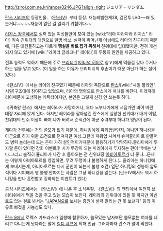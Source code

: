 http://zirol.com.ne.kr/rance/0246.JPG?align=right ジュリア・リンダム

[[란스 시리즈]]의 등장인물. 《[[란스Ⅳ]]》부터 등장.
재능레벨한계38, 검전투 LV0~~왜 있는거냐.~~ ~~재능이 없단 걸 알리기 위함이다~~

[[리자스 왕국]]에서도 실력 있는 여성들만이 모여 있는 [wiki:"리아 파라파라 리자스" 리아] 직속 친위대의 대원으로 일명 바보. 실력이 뛰어난게 아님에도 리아의 친구이기 때문에, 다른 대원들하고는 다르게 '''행실을 바로 잡기 위해서''' 친위대에 입대했지만, 전혀 개선되지 않고 있기에 [wiki:"레이라 글레크니" 레이라]의 두통의 원인을 제공하고 있다. 

전투 능력도 약하기 때문에 주로 [[브리티쉬]]([[이터널 히어로]] 참고)에게 먹을걸 갖다 주거나 하는 일을 맡고 있다. (이 일을 하는 이유가 브리티쉬의 후손이기 때문 아닌가 하는 설이 있다.)

《란스Ⅳ》에서는 리아의 친구였기 때문에 리아의 독단으로 [[란스]]/[wiki:"시일 플라인" 시일]구조대에 참여하고 있었으며, 리아의 명령으로 란스에게 처녀를 바친다. 이래저래 리아때문에 고생하는 캐릭터이지만, 본인은 그렇게 신경 안 쓰는듯 하다.

《귀축왕 란스》에서는 레이라가 사망하거나, 오다 노부나가에게 시집가면 비어 버린 대장 자리에 앉게 된다. 하지만 레이라를 팔아넘긴 란스에게 실망한 친위대가 대거 이탈, 친위대의 반수 이상이 빠져 나가 버려서 순식간에 아군 주력부대 하나가 엉망이 된다. 

게다가 전투에는 거의 쓸모가 없기 때문에, [[하니킹]]에게 파워업받던지, 아니면 하니킹을 아군으로 하기 위한 조건으로 던져지던 여성.그런데 파워업 시켜서 슈퍼줄리아로 만들어도 병력 늘리는데 드는 돈이 가히 살인적이기때문에 활용하기가 막막하다.줄리아에게 투자할 돈이 있다면 강화 이벤트후 사기 무장이 되는 마리아에게 투자하는 편이 백배는 낫다.그리고 솔직히 쥴리아가 나간 후 돌아오는 전 친위대장 [[아비아토르]]가 더 좋다...문제는 이렇게 아비아토르를 영입하면, 무려 두명이나 불행하게 된다.(…쥴리아는 하니킹에게 보내지는게, 아비아토르는 다시 군인이 되는게 불행 조건) 일단 하니킹의 성능이 압도적이다 시피해서 행 불행 안따지는 사람은 그냥 하니킹을 얻는다. (란스Ⅳ에서도 역시 하니킹을 만나 훈련받고 강화되는 이벤트가 있다)

공식 시리즈에서는 《란스Ⅳ》에 나온 후 소식두절. 《[[란스Ⅵ]]》의 엔딩에서 여전히 브리티쉬에게 먹을 것을 주고 있는 모습이 보인다. 레이라의 친위대에 있을 듯 하지만 이벤트도 없는 걸로 봐서는 "[[JAPAN]]으로 보내는 증원에 실력 딸리는 건 못 보낸다" 등의 이유로 빠졌을 가능성도 있다.

[[란스 9]]에서 로렉스 가드라스가 일행에 합류하자, 쓸모있는 남자보단 쓸모없는 여자를 데리고 다니는게 낫다라는 말에 [[칠디 샤프]]에 의해 언급. 그러자마자 란스가 말이 막힌다.

